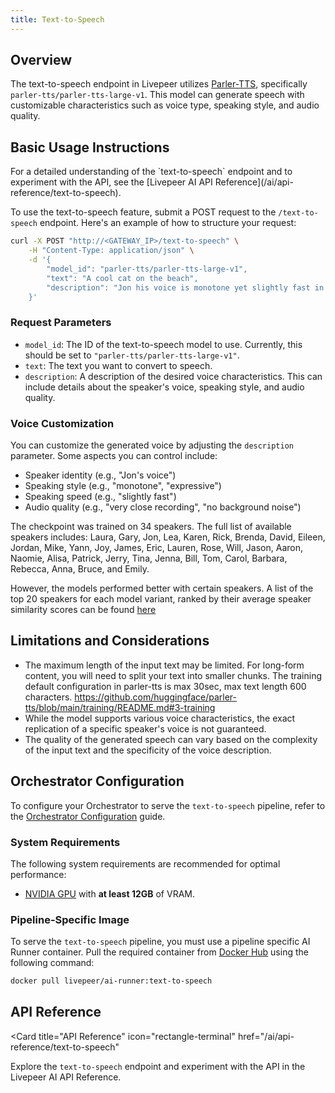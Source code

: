 ```yaml
---
title: Text-to-Speech
---
```


## Overview

The text-to-speech endpoint in Livepeer utilizes
[Parler-TTS](https://github.com/huggingface/parler-tts), specifically
`parler-tts/parler-tts-large-v1`. This model can generate speech with
customizable characteristics such as voice type, speaking style, and audio
quality.

## Basic Usage Instructions

<Tip>
  For a detailed understanding of the `text-to-speech` endpoint and to
  experiment with the API, see the [Livepeer AI API
  Reference](/ai/api-reference/text-to-speech).
</Tip>

To use the text-to-speech feature, submit a POST request to the
`/text-to-speech` endpoint. Here's an example of how to structure your request:

```bash
curl -X POST "http://<GATEWAY_IP>/text-to-speech" \
    -H "Content-Type: application/json" \
    -d '{
        "model_id": "parler-tts/parler-tts-large-v1",
        "text": "A cool cat on the beach",
        "description": "Jon his voice is monotone yet slightly fast in delivery, with a very close recording that almost has no background noise."
    }'
```

### Request Parameters

- `model_id`: The ID of the text-to-speech model to use. Currently, this should
  be set to `"parler-tts/parler-tts-large-v1"`.
- `text`: The text you want to convert to speech.
- `description`: A description of the desired voice characteristics. This can
  include details about the speaker's voice, speaking style, and audio quality.

### Voice Customization

You can customize the generated voice by adjusting the `description` parameter.
Some aspects you can control include:

- Speaker identity (e.g., "Jon's voice")
- Speaking style (e.g., "monotone", "expressive")
- Speaking speed (e.g., "slightly fast")
- Audio quality (e.g., "very close recording", "no background noise")

The checkpoint was trained on 34 speakers. The full list of available speakers
includes: Laura, Gary, Jon, Lea, Karen, Rick, Brenda, David, Eileen, Jordan,
Mike, Yann, Joy, James, Eric, Lauren, Rose, Will, Jason, Aaron, Naomie, Alisa,
Patrick, Jerry, Tina, Jenna, Bill, Tom, Carol, Barbara, Rebecca, Anna, Bruce,
and Emily.

However, the models performed better with certain speakers. A list of the top 20
speakers for each model variant, ranked by their average speaker similarity
scores can be found
[here](https://github.com/huggingface/parler-tts/blob/main/INFERENCE.md#speaker-consistency)

## Limitations and Considerations

- The maximum length of the input text may be limited. For long-form content,
  you will need to split your text into smaller chunks. The training default
  configuration in parler-tts is max 30sec, max text length 600 characters.
  https://github.com/huggingface/parler-tts/blob/main/training/README.md#3-training
- While the model supports various voice characteristics, the exact replication
  of a specific speaker's voice is not guaranteed.
- The quality of the generated speech can vary based on the complexity of the
  input text and the specificity of the voice description.

## Orchestrator Configuration

To configure your Orchestrator to serve the `text-to-speech` pipeline, refer to
the [Orchestrator Configuration](/ai/orchestrators/get-started) guide.

### System Requirements

The following system requirements are recommended for optimal performance:

- [NVIDIA GPU](https://developer.nvidia.com/cuda-gpus) with **at least 12GB** of
  VRAM.

### Pipeline-Specific Image

To serve the `text-to-speech` pipeline, you must use a pipeline specific AI
Runner container. Pull the required container from
[Docker Hub](https://hub.docker.com/r/livepeer/ai-runner/tags?name=text-to-speech-latest)
using the following command:

```bash
docker pull livepeer/ai-runner:text-to-speech
```

## API Reference

<Card
  title="API Reference"
  icon="rectangle-terminal"
  href="/ai/api-reference/text-to-speech"
>
  Explore the `text-to-speech` endpoint and experiment with the API in the
  Livepeer AI API Reference.
</Card>

